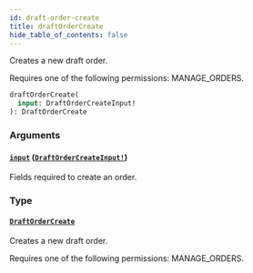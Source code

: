 ```yaml
---
id: draft-order-create
title: draftOrderCreate
hide_table_of_contents: false
---
```


Creates a new draft order.

Requires one of the following permissions: MANAGE_ORDERS.

```graphql
draftOrderCreate(
  input: DraftOrderCreateInput!
): DraftOrderCreate
```

### Arguments

#### [`input`](#) ([`DraftOrderCreateInput!`](../../../developer/api-reference/inputs/draft-order-create-input))

Fields required to create an order.

### Type

#### [`DraftOrderCreate`](../../../developer/api-reference/objects/draft-order-create)

Creates a new draft order.

Requires one of the following permissions: MANAGE_ORDERS.
